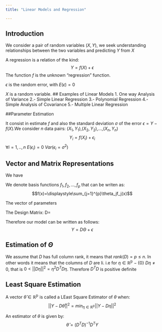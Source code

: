 ```yaml
---
title: "Linear Models and Regression"

---
```



## Introduction

We consider a pair of random variables $(X,Y)$, we seek understanding relationships between the two variables and predicting $Y$ from $X$

A regression is a relation of the kind:
$$Y=f(X)+\epsilon$$
The function $f$ is the unknown "regression" function.

$\epsilon$ is the random error, with $E(\epsilon)=0$

$X$ is a random variable.
## Examples of Linear Models
 1. One way Analysis of Variance
 2.- Simple Linear Regression
 3.- Polynomial Regression
 4.- Simple Analysis of Covariance
 5.- Multiple Linear Regression
 
##Parameter Estimation

It consist in estimate $f$ and also the standard deviation $\sigma$ of the error $\epsilon=Y-f(X)$.We consider $n$ data pairs: ($X_1,Y_1$),($X_2,Y_2$),...,($X_n,Y_n$)
$$Y_i=f(X_i)+\epsilon_i$$
 $\forall i=1,..,n$  $E(\epsilon_i)=0$ $Var(\epsilon_i=\sigma^2)$

## Vector and Matrix Representations
We have 
\begin{align}
    y &= \begin{bmatrix}
           y_{1} \\
           y_{2} \\
           \vdots \\
           y_{n}
         \end{bmatrix}
         \in \mathbb{R^n}
  \end{align}
  
  \begin{align}
    \epsilon &= \begin{bmatrix}
           \epsilon_{1} \\
           \epsilon_{2} \\
           \vdots \\
           \epsilon_{n}
         \end{bmatrix}
         \in \mathbb{R^n}
  \end{align}
  
We denote basis functions  $f_1,f_2,...,f_p$ that can be writen as:
$$f(x)=\displaystyle\sum_{j=1}^{p}\theta_jf_j(x)$$

The vector of parameters
\begin{align}
    \theta &= \begin{bmatrix}
           \theta_{1} \\
           \theta_{2} \\
           \vdots \\
           \theta_{p}
         \end{bmatrix}
         \in \mathbb{R^p}
  \end{align}
  
The Design Matrix:
D=\begin{bmatrix}
    f_1(X_1) & f_2(X_1) &  \dots  & f_p{X_1} \\
    f_1(X_2) & f_2(X_2) &  \dots  & f_p{X_2}\\
    \vdots & \vdots & \vdots & \ddots  \\
    f_1(X_n) & f_2(X_n) &  \dots  & f_p{X_n}
\end{bmatrix}

Therefore our model can be written as follows:
$$Y=D\Theta+\epsilon$$

## Estimation of $\Theta$

We assume that $D$ has full column rank, it means that $rank(D)=p\leq n$.
In other words it means that the columns of $D$ are li. i.e for $\eta\in\mathbb{R^p}-\{0\}$ $D\eta\neq 0$, that is $0<||D\eta||^2=\eta^2D^TD\eta$. Therefore $D^TD$ is positive definite


## Least Square Estimation

A vector $\hat{\theta}\in\mathbb{R^p}$ is called a LEast Square Estimator of $\theta$ when:
$$||Y-D\hat{\theta}||^2=\displaystyle{ min_{\eta\in\mathbb{R^p}}}||Y-D\eta||^2$$

An estimator of $\theta$ is given by:
$$\hat{\theta}=(D^TD)^{-1}D^TY$$

